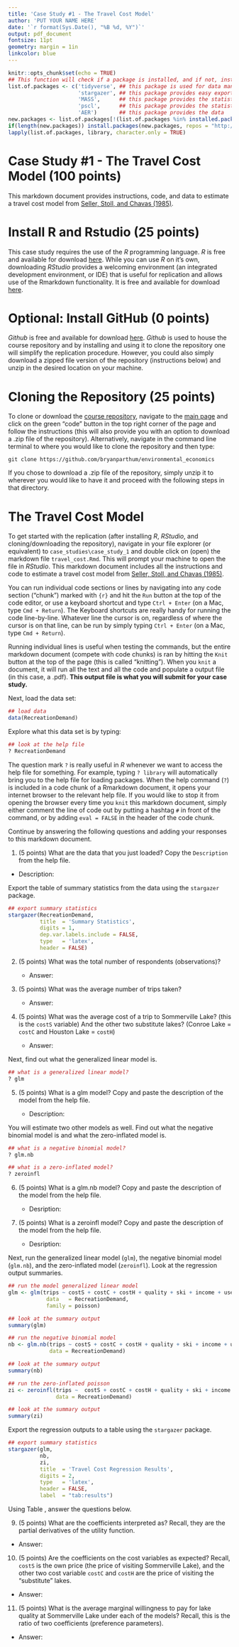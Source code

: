 ```yaml
---
title: 'Case Study #1 - The Travel Cost Model'
author: 'PUT YOUR NAME HERE'
date: '`r format(Sys.Date(), "%B %d, %Y")`'
output: pdf_document
fontsize: 11pt
geometry: margin = 1in
linkcolor: blue
---
```


```r
knitr::opts_chunk$set(echo = TRUE)
## This function will check if a package is installed, and if not, install it
list.of.packages <- c('tidyverse', ## this package is used for data manipulation and management
                      'stargazer', ## this package provides easy exporting of summary tables (statistics and regression tables) 
                      'MASS',      ## this package provides the statistical framework for the regressions
                      'pscl',      ## this package provides the statistical framework for the regressions
                      'AER')       ## this package provides the data
new.packages <- list.of.packages[!(list.of.packages %in% installed.packages()[,"Package"])]
if(length(new.packages)) install.packages(new.packages, repos = "http://cran.rstudio.com/")
lapply(list.of.packages, library, character.only = TRUE)
```

# Case Study #1 - The Travel Cost Model (100 points)
This markdown document provides instructions, code, and data to estimate a travel cost model from [Seller, Stoll, and Chavas (1985)](https://bryanparthum.github.io/environmental_economics/case_studies/case_study_1/papers/Seller_et_al_1985_LandEcon-travel_cost.pdf).

# Install R and Rstudio (25 points)
This case study requires the use of the *R* programming language. *R* is free and available for download [here](https://www.r-project.org/). While you can use *R* on it's own, downloading *RStudio* provides a welcoming environment (an integrated development environment, or IDE) that is useful for replication and allows use of the Rmarkdown functionality. It is free and available for download [here](https://www.rstudio.com/products/rstudio/).

# Optional: Install GitHub (0 points)
*Github* is free and available for download [here](https://desktop.github.com/). *Github* is used to house the course repository and by installing and using it to clone the repository one will simplify the replication procedure. However, you could also simply download a zipped file version of the repository (instructions below) and unzip in the desired location on your machine.

# Cloning the Repository (25 points)
To clone or download the [course repository](https://github.com/bryanparthum/environmental_economics), navigate to the [main page](https://github.com/bryanparthum/environmental_economics) and click on the green "code" button in the top right corner of the page and follow the instructions (this will also provide you with an option to download a .zip file of the repository). Alternatively, navigate in the command line terminal to where you would like to clone the repository and then type:

```
git clone https://github.com/bryanparthum/environmental_economics
```

If you chose to download a .zip file of the repository, simply unzip it to wherever you would like to have it and proceed with the following steps in that directory.

# The Travel Cost Model 
To get started with the replication (after installing *R*, *RStudio*, and cloning/downloading the repository), navigate in your file explorer (or equivalent) to `case_studies\case_study_1` and double click on (open) the markdown file `travel_cost.Rmd`. This will prompt your machine to open the file in *RStudio*. This markdown document includes all the instructions and code to estimate a travel cost model from [Seller, Stoll, and Chavas (1985)](https://bryanparthum.github.io/environmental_economics/case_studies/case_study_1/Seller_et_al_1985_LandEcon-travel_cost.pdf).

You can run individual code sections or lines by navigating into any code section ("chunk") marked with `{r}` and hit the `Run` button at the top of the code editor, or use a keyboard shortcut and type `Ctrl + Enter` (on a Mac, type `Cmd + Return`). The Keyboard shortcuts are really handy for running the code line-by-line. Whatever line the cursor is on, regardless of where the cursor is on that line, can be run by simply typing `Ctrl + Enter` (on a Mac, type `Cmd + Return`). 

Running individual lines is useful when testing the commands, but the entire markdown document (compete with code chunks) is ran by hitting the `Knit` button at the top of the page (this is called "knitting"). When you `knit` a document, it will run all the text and all the code and populate a output file (in this case, a .pdf). **This output file is what you will submit for your case study.**

Next, load the data set: 

```r
## load data
data(RecreationDemand)
```

Explore what this data set is by typing: 

```r
## look at the help file
? RecreationDemand
```

The question mark `?` is really useful in *R* whenever we want to access the help file for something. For example, typing `? library` will automatically bring you to the help file for loading packages. When the help command (`?`) is included in a code chunk of a Rmarkdown document, it opens your internet browser to the relevant help file. If you would like to stop it from opening the browser every time you `knit` this markdown document, simply either comment the line of code out by putting a hashtag `#` in front of the command, or by adding `eval = FALSE` in the header of the code chunk. 

Continue by answering the following questions and adding your responses to this markdown document.

1. (5 points) What are the data that you just loaded? Copy the `Description` from the help file. 

  - Description: 

Export the table of summary statistics from the data using the `stargazer` package.

```r
## export summary statistics 
stargazer(RecreationDemand, 
          title  = 'Summary Statistics',
          digits = 1,
          dep.var.labels.include = FALSE,
          type   = 'latex',
          header = FALSE)
```

2. (5 points) What was the total number of respondents (observations)? 
    
   - Answer:
        
3. (5 points) What was the average number of trips taken? 
        
   - Answer:
        
4. (5 points) What was the average cost of a trip to Sommerville Lake? (this is the `costS` variable) And the other two substitute lakes? (Conroe Lake = `costC` and Houston Lake = `costH`)
    
   - Answer:

Next, find out what the generalized linear model is.  

```r
## what is a generalized linear model? 
? glm
```

5. (5 points) What is a glm model? Copy and paste the description of the model from the help file. 
    
   - Description: 
    
You will estimate two other models as well. Find out what the negative binomial model is and what the zero-inflated model is.

```r
## what is a negative binomial model? 
? glm.nb

## what is a zero-inflated model? 
? zeroinfl
```

6. (5 points) What is a glm.nb model? Copy and paste the description of the model from the help file. 
    
   - Desription: 
        
7. (5 points) What is a zeroinfl model? Copy and paste the description of the model from the help file. 
    
   - Desription: 

Next, run the generalized linear model (`glm`), the negative binomial model (`glm.nb`), and the zero-inflated model (`zeroinfl`). Look at the regression output summaries.

```r
## run the model generalized linear model
glm <- glm(trips ~ costS + costC + costH + quality + ski + income + userfee,
            data   = RecreationDemand,                                        
            family = poisson)                                                

## look at the summary output
summary(glm)

## run the negative binomial model
nb <- glm.nb(trips ~ costS + costC + costH + quality + ski + income + userfee, 
             data = RecreationDemand)

## look at the summary output
summary(nb)

## run the zero-inflated poisson
zi <- zeroinfl(trips ~  costS + costC + costH + quality + ski + income + userfee | quality + income, 
               data = RecreationDemand)

## look at the summary output
summary(zi)
```

Export the regression outputs to a table using the `stargazer` package.

```r
## export summary statistics
stargazer(glm,
          nb,   
          zi,   
          title  = 'Travel Cost Regression Results',
          digits = 2,
          type   = 'latex',
          header = FALSE, 
          label  = "tab:results")
```

Using Table \ref{tab:results}, answer the questions below.

9. (5 points) What are the coefficients interpreted as? Recall, they are the partial derivatives of the utility function. 
    
  - Answer: 

10. (5 points) Are the coefficients on the cost variables as expected? Recall, `costS` is the own price (the price of visiting Sommerville Lake), and the other two cost variable `costC` and `costH` are the price of visiting the "substitute" lakes. 
    
  - Answer: 

11. (5 points) What is the average marginal willingness to pay for lake quality at Sommerville Lake under each of the models? Recall, this is the ratio of two coefficients (preference parameters). 
    
  - Answer: 